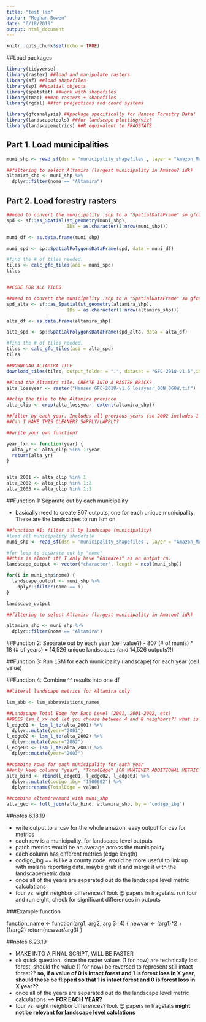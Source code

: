 ```yaml
---
title: "test lsm"
author: "Meghan Bowen"
date: "6/18/2019"
output: html_document
---
```


```r
knitr::opts_chunk$set(echo = TRUE)
```

##Load packages

```r

library(tidyverse) 
library(raster) ##load and manipulate rasters
library(sf) ##load shapefiles
library(sp) ##spatial objects
library(spatstat) ##work with shapefiles
library(tmap) ##map rasters + shapefiles
library(rgdal) ##for projections and coord systems

library(gfcanalysis) ##package specifically for Hansen Forestry Data!
library(landscapetools) ##for landscape plotting/viz?
library(landscapemetrics) ##R equivalent to FRAGSTATS

```

## Part 1. Load municipalities

```r

muni_shp <- read_sf(dsn = 'municipality_shapefiles', layer = "Amazon_Municipios")

##filtering to select Altamira (largest municipality in Amazon? idk)
altamira_shp <- muni_shp %>% 
  dplyr::filter(nome == "Altamira")

```


## Part 2. Load forestry rasters 

```r

##need to convert the municipality .shp to a "SpatialDataFrame" so gfcanalysis can grab the forestry tiles online
spd <- sf::as_Spatial(st_geometry(muni_shp),
                      IDs = as.character(1:nrow(muni_shp)))

muni_df <- as.data.frame(muni_shp)

muni_spd <- sp::SpatialPolygonsDataFrame(spd, data = muni_df)

#find the # of tiles needed. 
tiles <- calc_gfc_tiles(aoi = muni_spd)
tiles


##CODE FOR ALL TILES

```

```r

##need to convert the municipality .shp to a "SpatialDataFrame" so gfcanalysis can grab the forestry tiles online
spd_alta <- sf::as_Spatial(st_geometry(altamira_shp),
                      IDs = as.character(1:nrow(altamira_shp)))

alta_df <- as.data.frame(altamira_shp)

alta_spd <- sp::SpatialPolygonsDataFrame(spd_alta, data = alta_df)

#find the # of tiles needed. 
tiles <- calc_gfc_tiles(aoi = alta_spd)
tiles

##DOWNLOAD ALTAMIRA TILE
download_tiles(tiles, output_folder = ".", dataset = "GFC-2018-v1.6",images = c("treecover2000", "lossyear", "gain"))

```


```r

##load the Altamira tile. CREATE INTO A RASTER BRICK?
alta_lossyear <- raster("Hansen_GFC-2018-v1.6_lossyear_00N_060W.tif") 

##clip the tile to the Altamira province
alta_clip <- crop(alta_lossyear, extent(altamira_shp))

##filter by each year. Includes all previous years (so 2002 includes 1 AND 2 layers)
##Can I MAKE THIS CLEANER? SAPPLY/LAPPLY?

##write your own function?

year_fxn <- function(year) {
  alta_yr <- alta_clip %in% 1:year
  return(alta_yr)
}


alta_2001 <- alta_clip %in% 1
alta_2002 <- alta_clip %in% 1:2
alta_2003 <- alta_clip %in% 1:3


```

##Function 1: Separate out by each municipality

- basically need to create 807 outputs, one for each unique municipality. These are the landscapes to run lsm on

```r

##function #1: filter all by landscape (municipality)
#load all municipality shapefile
muni_shp <- read_sf(dsn = 'municipality_shapefiles', layer = "Amazon_Municipios")

#for loop to separate out by "nome"
##this is almost it! I only have "Guimares" as an output rn. 
landscape_output <- vector("character", length = ncol(muni_shp))

for(i in muni_shp$nome) {
  landscape_output <- muni_shp %>% 
    dplyr::filter(nome == i)
}

landscape_output

##filtering to select Altamira (largest municipality in Amazon? idk)

altamira_shp <- muni_shp %>% 
  dplyr::filter(nome == "Altamira")

```


##Function 2: Separate out by each year (cell value?)
- 807 (# of munis) * 18 (# of years) = 14,526 unique landscapes (and 14,526 outputs?!)

##Function 3: Run LSM for each municipality (landscape) for each year (cell value)

##Function 4: Combine ^^ results into one df

```r

##literal landscape metrics for Altamira only

lsm_abb <- lsm_abbreviations_names

##Landscape Total Edge for Each Level (2001, 2001-2002, etc)
##DOES lsm_l_xx not let you choose between 4 and 8 neighbors?! what is the default?
l_edge01 <- lsm_l_te(alta_2001) %>% 
  dplyr::mutate(year="2001")
l_edge02 <- lsm_l_te(alta_2002) %>% 
  dplyr::mutate(year="2002")
l_edge03 <- lsm_l_te(alta_2003) %>% 
  dplyr::mutate(year="2003")

##combine rows for each municipality for each year
##only keep columns "year", "TotalEdge" [OR WHATEVER ADDITIONAL METRIC NAMES] "codigo_ibg" ??
alta_bind <- rbind(l_edge01, l_edge02, l_edge03) %>% 
  dplyr::mutate(codigo_ibg= "1500602") %>% 
  dplyr::rename(TotalEdge = value)

##combine altamira/muni with muni_shp
alta_geo <- full_join(alta_bind, altamira_shp, by = "codigo_ibg")

```


##notes 6.18.19

- write output to a .csv for the whole amazon. easy output for csv for metrics
- each row is a municipality. for landscape level outputs
- patch metrics would be an average across the municipality
- each column has different metrics (edge length)
- codigo_ibg == is like a county code. would be more useful to link up with malaria reporting data. maybe grab it and merge it with the landscapemetric data
- once all of the years are separated out do the landscape level metric calculations 
- four vs. eight neighbor differences? look @ papers in fragstats. run four and run eight, check for significant differences in outputs

###Example function

function_name <- function(arg1, arg2, arg 3=4) {
                    newvar <- (arg1)^2 + (1/arg2)
                    return(newvar/arg3)
}

##notes 6.23.19

- MAKE INTO A FINAL SCRIPT, WILL BE FASTER 
- ok quick question. since the raster values (1 for now) are technically lost forest, should the value (1 for now) be reversed to represent still intact forest?? **so, if a value of 0 is intact forest and 1 is forest loss in X year, should these be flipped so that 1 is intact forest and 0 is forest loss in X year??**
- once all of the years are separated out do the landscape level metric calculations --> **FOR EACH YEAR?**
- four vs. eight neighbor differences? look @ papers in fragstats **might not be relevant for landscape level calclations**

